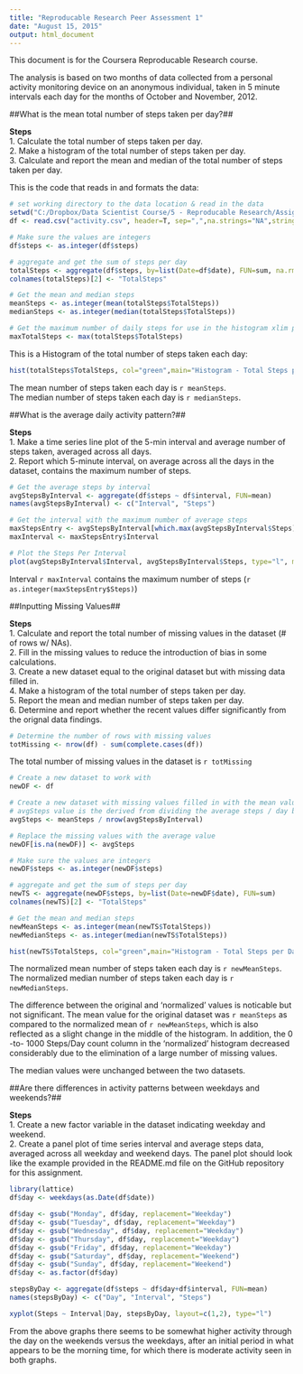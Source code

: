 ```yaml
---
title: "Reproducable Research Peer Assessment 1"
date: "August 15, 2015"
output: html_document
---
```


This document is for the Coursera Reproducable Research course.  

The analysis is based on two months of data collected from a personal activity monitoring device on an anonymous individual, taken in 5 minute intervals each day for the months of October and November, 2012.  

##What is the mean total number of steps taken per day?##

**Steps**  
1. Calculate the total number of steps taken per day.  
2. Make a histogram of the total number of steps taken per day.  
3. Calculate and report the mean and median of the total number of steps taken per day.  

This is the code that reads in and formats the data:  

```r
# set working directory to the data location & read in the data
setwd("C:/Dropbox/Data Scientist Course/5 - Reproducable Research/Assignment1/")
df <- read.csv("activity.csv", header=T, sep=",",na.strings="NA",stringsAsFactor=F)

# Make sure the values are integers
df$steps <- as.integer(df$steps)

# aggregate and get the sum of steps per day
totalSteps <- aggregate(df$steps, by=list(Date=df$date), FUN=sum, na.rm=TRUE)
colnames(totalSteps)[2] <- "TotalSteps"

# Get the mean and median steps
meanSteps <- as.integer(mean(totalSteps$TotalSteps))
medianSteps <- as.integer(median(totalSteps$TotalSteps))

# Get the maximum number of daily steps for use in the histogram xlim parameter
maxTotalSteps <- max(totalSteps$TotalSteps)
```

This is a Histogram of the total number of steps taken each day:

```r
hist(totalSteps$TotalSteps, col="green",main="Histogram - Total Steps per Day",xlab="Steps/Day", ylab="Frequency", breaks=20, xlim=c(0,maxTotalSteps))
```

The mean number of steps taken each day is `r meanSteps`.  
The median number of steps taken each day is `r medianSteps`.  

##What is the average daily activity pattern?##

**Steps**  
1. Make a time series line plot of the 5-min interval and average number of steps taken, averaged across all days.  
2. Report which 5-minute interval, on average across all the days in the dataset, contains the maximum number of steps.  


```r
# Get the average steps by interval
avgStepsByInterval <- aggregate(df$steps ~ df$interval, FUN=mean)
names(avgStepsByInterval) <- c("Interval", "Steps")

# Get the interval with the maximum number of average steps
maxStepsEntry <- avgStepsByInterval[which.max(avgStepsByInterval$Steps),]
maxInterval <- maxStepsEntry$Interval

# Plot the Steps Per Interval
plot(avgStepsByInterval$Interval, avgStepsByInterval$Steps, type="l", main="Average Steps Per Interval", xlab ="Interval in 5 Minute Increments", ylab="Number of Steps")
```

Interval `r maxInterval` contains the maximum number of steps (`r as.integer(maxStepsEntry$Steps)`)    

##Inputting Missing Values##  

**Steps**  
1. Calculate and report the total number of missing values in the dataset (# of rows w/ NAs).  
2. Fill in the missing values to reduce the introduction of bias in some calculations.  
3. Create a new dataset equal to the original dataset but with missing data filled in.  
4. Make a histogram of the total number of steps taken per day.  
5. Report the mean and median number of steps taken per day.  
6. Determine and report whether the recent values differ significantly from the orignal data findings.  

```r
# Determine the number of rows with missing values
totMissing <- nrow(df) - sum(complete.cases(df))
```
The total number of missing values in the dataset is `r totMissing`  

```r
# Create a new dataset to work with
newDF <- df

# Create a new dataset with missing values filled in with the mean value per day
# avgSteps value is the derived from dividing the average steps / day by the number of intevals per day
avgSteps <- meanSteps / nrow(avgStepsByInterval)

# Replace the missing values with the average value
newDF[is.na(newDF)] <- avgSteps

# Make sure the values are integers
newDF$steps <- as.integer(newDF$steps)

# aggregate and get the sum of steps per day
newTS <- aggregate(newDF$steps, by=list(Date=newDF$date), FUN=sum)
colnames(newTS)[2] <- "TotalSteps"

# Get the mean and median steps
newMeanSteps <- as.integer(mean(newTS$TotalSteps))
newMedianSteps <- as.integer(median(newTS$TotalSteps))

hist(newTS$TotalSteps, col="green",main="Histogram - Total Steps per Day",xlab="Steps/Day", ylab="Frequency", breaks=20, xlim=c(0,maxTotalSteps))
```

The normalized mean number of steps taken each day is `r newMeanSteps`.  
The normalized median number of steps taken each day is `r newMedianSteps`.  

The difference between the original and 'normalized' values is noticable but not significant. The mean value for the original dataset was `r meanSteps` as compared to the normalized mean of `r newMeanSteps`, which is also reflected as a slight change in the middle of the histogram. In addition, the 0 -to- 1000 Steps/Day count column in the 'normalized' histogram decreased considerably due to the elimination of a large number of missing values.

The median values were unchanged between the two datasets.  

##Are there differences in activity patterns between weekdays and weekends?##

**Steps**  
1. Create a new factor variable in the dataset indicating weekday and weekend.  
2. Create a panel plot of time series interval and average steps data, averaged across all weekday and weekend days. The panel plot should look like the example provided in the README.md file on the GitHub repository for this assignment.

```r
library(lattice)
df$day <- weekdays(as.Date(df$date))

df$day <- gsub("Monday", df$day, replacement="Weekday")
df$day <- gsub("Tuesday", df$day, replacement="Weekday")
df$day <- gsub("Wednesday", df$day, replacement="Weekday")
df$day <- gsub("Thursday", df$day, replacement="Weekday")
df$day <- gsub("Friday", df$day, replacement="Weekday")
df$day <- gsub("Saturday", df$day, replacement="Weekend")
df$day <- gsub("Sunday", df$day, replacement="Weekend")
df$day <- as.factor(df$day)

stepsByDay <- aggregate(df$steps ~ df$day+df$interval, FUN=mean)
names(stepsByDay) <- c("Day", "Interval", "Steps")

xyplot(Steps ~ Interval|Day, stepsByDay, layout=c(1,2), type="l")
```

From the above graphs there seems to be somewhat higher activity through the day on the weekends versus the weekdays, after an initial period in what appears to be the morning time, for which there is moderate activity seen in both graphs.  









